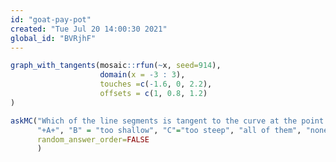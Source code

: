 ```yaml
---
id: "goat-pay-pot"
created: "Tue Jul 20 14:00:30 2021"
global_id: "BVRjhF"
---
```


```r
graph_with_tangents(mosaic::rfun(~x, seed=914),
                    domain(x = -3 : 3),
                    touches =c(-1.6, 0, 2.2),
                    offsets = c(1, 0.8, 1.2)
)

```

```r
askMC("Which of the line segments is tangent to the curve at the point marked with a dot?", 
      "+A+", "B" = "too shallow", "C"="too steep", "all of them", "none of them",
      random_answer_order=FALSE
      )
```



